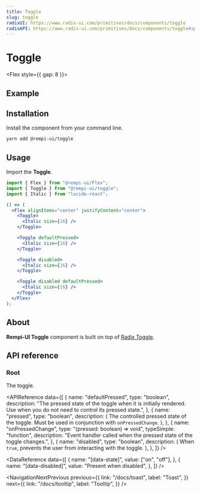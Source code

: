 ```yaml
---
title: Toggle
slug: toggle
radixUI: https://www.radix-ui.com/primitives/docs/components/toggle
radixAPI: https://www.radix-ui.com/primitives/docs/components/toggle#api-reference
---
```


# Toggle

<Description text="A two-state button that can be either on or off." />

<Flex style={{ gap: 8 }}>
  <RadixUI href="https://www.radix-ui.com/primitives/docs/components/toggle" />
  <RadixAPI href="https://www.radix-ui.com/primitives/docs/components/toggle#api-reference" />
</Flex>

## Example

<PreviewComponent name="toggle" />

## Installation

Install the component from your command line.

```bash
yarn add @rempi-ui/toggle
```

## Usage

Import the <strong>Toggle</strong>.

```jsx
import { Flex } from "@rempi-ui/Flex";
import { Toggle } from "@rempi-ui/toggle";
import { Italic } from "lucide-react";

() => (
  <Flex alignItems="center" justifyContent="center">
    <Toggle>
      <Italic size={16} />
    </Toggle>

    <Toggle defaultPressed>
      <Italic size={16} />
    </Toggle>

    <Toggle disabled>
      <Italic size={16} />
    </Toggle>

    <Toggle disabled defaultPressed>
      <Italic size={16} />
    </Toggle>
  </Flex>
);
```

## About

<strong>Rempi-UI Toggle</strong> component is built on top of [Radix Toggle](https://www.radix-ui.com/primitives/docs/components/toggle).

## API reference

### Root

The toggle.

<MoreInfo
  componentName="Radix Toggle"
  componentLink="https://www.radix-ui.com/primitives/docs/components/toggle#root"
/>

<APIReference
  data={[
    {
      name: "defaultPressed",
      type: "boolean",
      description:
        "The pressed state of the toggle when it is initially rendered. Use when you do not need to control its pressed state.",
    },
    {
      name: "pressed",
      type: "boolean",
      description: (
        <span>
          The controlled pressed state of the toggle. Must be used in
          conjunction with <code>onPressedChange</code>.
        </span>
      ),
    },
    {
      name: "onPressedChange",
      type: "(pressed: boolean) => void",
      typeSimple: "function",
      description:
        "Event handler called when the pressed state of the toggle changes.",
    },
    {
      name: "disabled",
      type: "boolean",
      description: (
        <span>
          When <code>true</code>, prevents the user from interacting with the
          toggle.
        </span>
      ),
    },
  ]}
/>

<DataReference
  data={[
    {
      name: "[data-state]",
      value: ["on", "off"],
    },
    {
      name: "[data-disabled]",
      value: "Present when disabled",
    },
  ]}
/>

<NavigationNextPrevious
  previous={{
    link: "/docs/toast",
    label: "Toast",
  }}
  next={{
    link: "/docs/tooltip",
    label: "Tooltip",
  }}
/>
